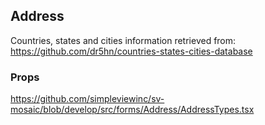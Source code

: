 
<Meta title='Forms/FormFieldAddress/Readme' />

## Address
Countries, states and cities information retrieved from: https://github.com/dr5hn/countries-states-cities-database

### Props
https://github.com/simpleviewinc/sv-mosaic/blob/develop/src/forms/Address/AddressTypes.tsx

<Preview withSource='none'>
  <stories.Playground />
</Preview>
